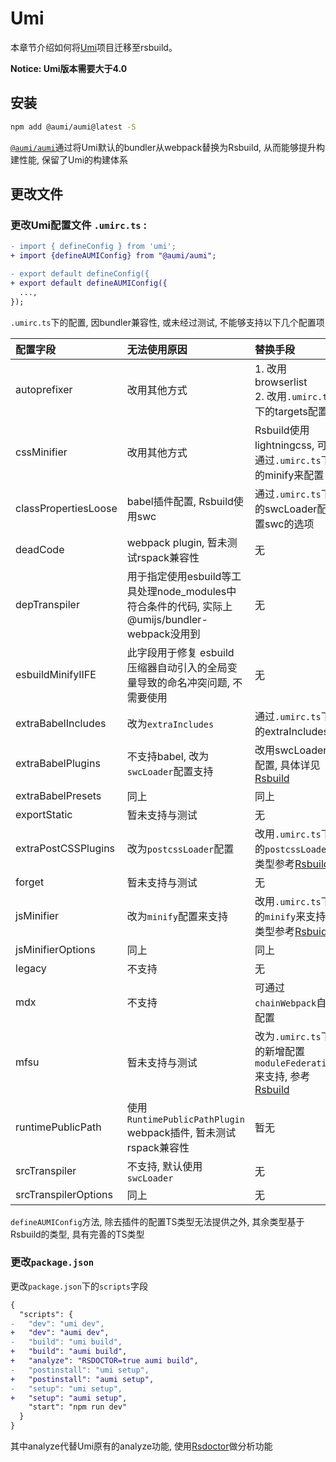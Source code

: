 # Umi

本章节介绍如何将[Umi](https://umijs.org/docs/introduce/introduce)项目迁移至rsbuild。

**Notice: Umi版本需要大于4.0**

## 安装

```bash
npm add @aumi/aumi@latest -S
```

[`@aumi/aumi`](https://github.com/atom-yang/aumi)通过将Umi默认的bundler从webpack替换为Rsbuild, 从而能够提升构建性能, 保留了Umi的构建体系

## 更改文件

### 更改Umi配置文件 `.umirc.ts` :

```diff title=".umirc.ts"
- import { defineConfig } from 'umi';
+ import {defineAUMIConfig} from "@aumi/aumi";

- export default defineConfig({
+ export default defineAUMIConfig({
  ...,
});
```

`.umirc.ts`下的配置, 因bundler兼容性, 或未经过测试, 不能够支持以下几个配置项

| 配置字段             | 无法使用原因                                                                                  | 替换手段                                                                                                                    |
| :------------------- | :-------------------------------------------------------------------------------------------- | :-------------------------------------------------------------------------------------------------------------------------- |
| autoprefixer         | 改用其他方式                                                                                  | 1. 改用browserlist<br/>2. 改用`.umirc.ts`下的targets配置                                                                    |
| cssMinifier          | 改用其他方式                                                                                  | Rsbuild使用lightningcss, 可通过`.umirc.ts`下的minify来配置                                                                  |
| classPropertiesLoose | babel插件配置, Rsbuild使用swc                                                                 | 通过`.umirc.ts`下的swcLoader配置swc的选项                                                                                   |
| deadCode             | webpack plugin, 暂未测试rspack兼容性                                                          | 无                                                                                                                          |
| depTranspiler        | 用于指定使用esbuild等工具处理node_modules中符合条件的代码, 实际上@umijs/bundler-webpack没用到 | 无                                                                                                                          |
| esbuildMinifyIIFE    | 此字段用于修复 esbuild 压缩器自动引入的全局变量导致的命名冲突问题, 不需要使用                 | 无                                                                                                                          |
| extraBabelIncludes   | 改为`extraIncludes`                                                                           | 通过`.umirc.ts`下的extraIncludes                                                                                            |
| extraBabelPlugins    | 不支持babel, 改为`swcLoader`配置支持                                                          | 改用swcLoader配置, 具体详见[Rsbuild](https://rsbuild.dev/zh/config/tools/swc)                                               |
| extraBabelPresets    | 同上                                                                                          | 同上                                                                                                                        |
| exportStatic         | 暂未支持与测试                                                                                | 无                                                                                                                          |
| extraPostCSSPlugins  | 改为`postcssLoader`配置                                                                       | 改用`.umirc.ts`下的`postcssLoader`, 类型参考[Rsbuild](https://rsbuild.dev/zh/config/tools/postcss)                          |
| forget               | 暂未支持与测试                                                                                | 无                                                                                                                          |
| jsMinifier           | 改为`minify`配置来支持                                                                        | 改用`.umirc.ts`下的`minify`来支持, 类型参考[Rsbuid](https://rsbuild.dev/zh/config/output/minify)                            |
| jsMinifierOptions    | 同上                                                                                          | 同上                                                                                                                        |
| legacy               | 不支持                                                                                        | 无                                                                                                                          |
| mdx                  | 不支持                                                                                        | 可通过`chainWebpack`自行配置                                                                                                |
| mfsu                 | 暂未支持与测试                                                                                | 改为`.umirc.ts`下的新增配置`moduleFederation`来支持, 参考[Rsbuild](https://rsbuild.dev/zh/config/module-federation/options) |
| runtimePublicPath    | 使用`RuntimePublicPathPlugin` webpack插件, 暂未测试rspack兼容性                               | 暂无                                                                                                                        |
| srcTranspiler        | 不支持, 默认使用`swcLoader`                                                                   | 无                                                                                                                          |
| srcTranspilerOptions | 同上                                                                                          | 无                                                                                                                          |

`defineAUMIConfig`方法, 除去插件的配置TS类型无法提供之外, 其余类型基于Rsbuild的类型, 具有完善的TS类型

### 更改`package.json`

更改`package.json`下的`scripts`字段

```diff title="package.json"
{
  "scripts": {
-   "dev": "umi dev",
+   "dev": "aumi dev",
-   "build": "umi build",
+   "build": "aumi build",
+   "analyze": "RSDOCTOR=true aumi build",
-   "postinstall": "umi setup",
+   "postinstall": "aumi setup",
-   "setup": "umi setup",
+   "setup": "aumi setup",
    "start": "npm run dev"
  }
}
```

其中analyze代替Umi原有的analyze功能, 使用[Rsdoctor](https://rsbuild.dev/zh/guide/debug/rsdoctor)做分析功能
